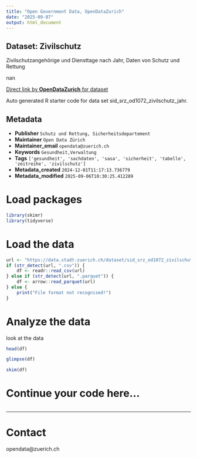 ```yaml
---
title: "Open Government Data, OpenDataZurich"
date: "2025-09-07"
output: html_document
---
```


## Dataset: Zivilschutz

Zivilschutzangehörige und Diensttage nach Jahr, Daten von Schutz und Rettung

nan

[Direct link by **OpenDataZurich** for dataset](https://data.stadt-zuerich.ch/dataset/sid_srz_od1072_zivilschutz_jahr)

Auto generated R starter code for data set sid_srz_od1072_zivilschutz_jahr.

## Metadata

- **Publisher** `Schutz und Rettung, Sicherheitsdepartement`
- **Maintainer** `Open Data Zürich`
- **Maintainer_email** `opendata@zuerich.ch`
- **Keywords** `Ge­sund­heit,Ver­walt­ung`
- **Tags** `['gesundheit', 'sachdaten', 'sasa', 'sicherheit', 'tabelle', 'zeitreihe', 'zivilschutz']`
- **Metadata_created** `2024-12-01T11:17:13.736779`
- **Metadata_modified** `2025-09-06T10:30:25.412289`


# Load packages

```r
library(skimr)
library(tidyverse)
```

# Load the data

```r
url <- "https://data.stadt-zuerich.ch/dataset/sid_srz_od1072_zivilschutz_jahr/download/GES107OD1072.csv"
if (str_detect(url, ".csv")) {
    df <- readr::read_csv(url)
} else if (str_detect(url, ".parquet")) {
    df <- arrow::read_parquet(url)
} else {
    print("File format not recognised!")
}
```

# Analyze the data

look at the data
```r
head(df)
```

```r
glimpse(df)
```

```r
skim(df)
```

# Continue your code here...

```r

```

------------------------------------------------------------------------

# Contact

opendata@zuerich.ch
